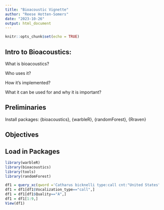 ```yaml
---
title: "Bioacoustic Vignette"
author: "Reese Hotten-Somers"
date: "2023-10-26"
output: html_document
---
```


```r
knitr::opts_chunk$set(echo = TRUE)
```
## Intro to Bioacoustics:
What is bioacoustics?

Who uses it?

How it's implemented?

What it can be used for and why it is important?

## Preliminaries
Install packages: {bioacoustics}, {warbleR}, {randomForest}, {Rraven}

## Objectives


## Load in Packages
```r
library(warbleR)
library(bioacoustics)
library(tools)
library(randomForest)

df1 = query_xc(qword ='Catharus bicknelli type:call cnt:"United States"', download = FALSE)
df1 = df1[df1$Vocalization_type=="call",]
df1 = df1[df1$Quality=="A",]
df1 = df1[1:9,]
View(df1)


```

